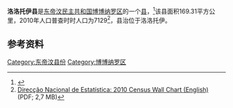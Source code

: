 '''洛洛托伊县'''是[[东帝汶民主共和国|东帝汶民主共和国]][[博博纳罗区|博博纳罗区]]的一个[[县_(东帝汶)|县]]，<ref>{{Cite web |url=http://statoids.com/ytl.html |title=存档副本 |accessdate=2015-09-17 |archive-date=2015-09-24 |archive-url=https://web.archive.org/web/20150924122734/http://www.statoids.com/ytl.html |dead-url=no }}</ref>该县面积169.31平方公里，2010年人口普查时时人口为7129<ref name="Wall">[http://dne.mof.gov.tl/published/2010%20and%202011%20Publications/Wall%20Chart%20English/Wall%20Chart%20English%209%20June%202011.pdf Direcção Nacional de Estatística: 2010 Census Wall Chart (English)] {{webarchive|url=https://web.archive.org/web/20110812113436/http://dne.mof.gov.tl/published/2010%20and%202011%20Publications/Wall%20Chart%20English/Wall%20Chart%20English%209%20June%202011.pdf |date=2011-08-12 }} (PDF; 2,7 MB)</ref>，县治位于洛洛托伊。

==参考资料==
{{reflist}}

{{coord|9.1667|S|125.2667|E|source:wikidata|display=title}}

[[Category:东帝汶县份|Category:东帝汶县份]]
[[Category:博博纳罗区|Category:博博纳罗区]]

{{EastTimor-geo-stub}}
